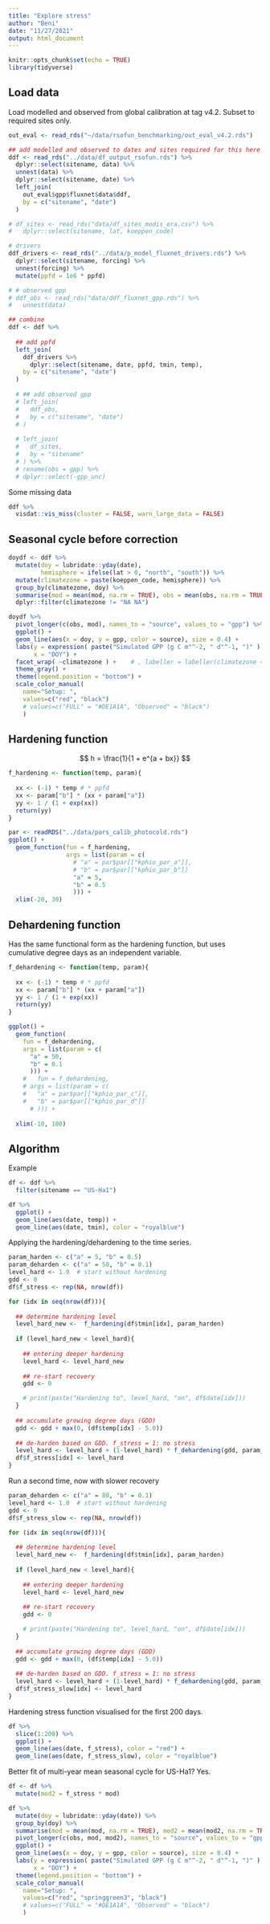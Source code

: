 ```yaml
---
title: "Explore stress"
author: "Beni"
date: "11/27/2021"
output: html_document
---
```


```r
knitr::opts_chunk$set(echo = TRUE)
library(tidyverse)
```

## Load data

Load modelled and observed from global calibration at tag v4.2. Subset to required sites only.

```r
out_eval <- read_rds("~/data/rsofun_benchmarking/out_eval_v4.2.rds")

## add modelled and observed to dates and sites required for this here
ddf <- read_rds("../data/df_output_rsofun.rds") %>% 
  dplyr::select(sitename, data) %>% 
  unnest(data) %>% 
  dplyr::select(sitename, date) %>% 
  left_join(
    out_eval$gpp$fluxnet$data$ddf,
    by = c("sitename", "date")
  )

# df_sites <- read_rds("data/df_sites_modis_era.csv") %>% 
#   dplyr::select(sitename, lat, koeppen_code)

# drivers
ddf_drivers <- read_rds("../data/p_model_fluxnet_drivers.rds") %>% 
  dplyr::select(sitename, forcing) %>% 
  unnest(forcing) %>% 
  mutate(ppfd = 1e6 * ppfd)

# # observed gpp
# ddf_obs <- read_rds("data/ddf_fluxnet_gpp.rds") %>% 
#   unnest(data)

## combine
ddf <- ddf %>% 
  
  ## add ppfd
  left_join(
    ddf_drivers %>% 
      dplyr::select(sitename, date, ppfd, tmin, temp),
    by = c("sitename", "date")
  )
  
  # ## add observed gpp
  # left_join(
  #   ddf_obs,
  #   by = c("sitename", "date")
  # )
  
  # left_join(
  #   df_sites,
  #   by = "sitename"
  # ) %>% 
  # rename(obs = gpp) %>% 
  # dplyr::select(-gpp_unc)
```

Some missing data
```r
ddf %>% 
  visdat::vis_miss(cluster = FALSE, warn_large_data = FALSE)
```

## Seasonal cycle before correction

```r
doydf <- ddf %>% 
  mutate(doy = lubridate::yday(date),
         hemisphere = ifelse(lat > 0, "north", "south")) %>% 
  mutate(climatezone = paste(koeppen_code, hemisphere)) %>% 
  group_by(climatezone, doy) %>% 
  summarise(mod = mean(mod, na.rm = TRUE), obs = mean(obs, na.rm = TRUE)) %>% 
  dplyr::filter(climatezone != "NA NA")
```

```r
doydf %>% 
  pivot_longer(c(obs, mod), names_to = "source", values_to = "gpp") %>% 
  ggplot() +
  geom_line(aes(x = doy, y = gpp, color = source), size = 0.4) +
  labs(y = expression( paste("Simulated GPP (g C m"^-2, " d"^-1, ")" ) ), 
       x = "DOY") +
  facet_wrap( ~climatezone ) +    # , labeller = labeller(climatezone = list_rosetta)
  theme_gray() +
  theme(legend.position = "bottom") +
  scale_color_manual(
    name="Setup: ",
    values=c("red", "black")
    # values=c("FULL" = "#DE1A1A", "Observed" = "black")
    )
```

## Hardening function

$$
h = \frac{1}{1 + e^{a + bx}}
$$

```r
f_hardening <- function(temp, param){
  
  xx <- (-1) * temp # * ppfd
  xx <- param["b"] * (xx + param["a"])
  yy <- 1 / (1 + exp(xx))
  return(yy)  
}

par <- readRDS("../data/pars_calib_photocold.rds")
ggplot() +
  geom_function(fun = f_hardening, 
                args = list(param = c(
                  # "a" = par$par[["kphio_par_a"]], 
                  # "b" = par$par[["kphio_par_b"]]
                  "a" = 5, 
                  "b" = 0.5
                  ))) +
  xlim(-20, 30)
```

## Dehardening function

Has the same functional form as the hardening function, but uses cumulative degree days as an independent variable.
```r
f_dehardening <- function(temp, param){
  
  xx <- (-1) * temp # * ppfd
  xx <- param["b"] * (xx + param["a"])
  yy <- 1 / (1 + exp(xx))
  return(yy)  
}

ggplot() +
  geom_function(
    fun = f_dehardening, 
    args = list(param = c(
      "a" = 50, 
      "b" = 0.1
      ))) +
    #   fun = f_dehardening, 
    # args = list(param = c(
    #   "a" = par$par[["kphio_par_c"]], 
    #   "b" = par$par[["kphio_par_d"]]
      # ))) +
  
  xlim(-10, 100)
```


## Algorithm

Example
```r
df <- ddf %>% 
  filter(sitename == "US-Ha1")

df %>% 
  ggplot() +
  geom_line(aes(date, temp)) +
  geom_line(aes(date, tmin), color = "royalblue")
```

Applying the hardening/dehardening to the time series.
```r
param_harden <- c("a" = 5, "b" = 0.5)
param_deharden <- c("a" = 50, "b" = 0.1)
level_hard <- 1.0  # start without hardening
gdd <- 0
df$f_stress <- rep(NA, nrow(df))

for (idx in seq(nrow(df))){
  
  ## determine hardening level
  level_hard_new <-  f_hardening(df$tmin[idx], param_harden)
  
  if (level_hard_new < level_hard){
    
    ## entering deeper hardening
    level_hard <- level_hard_new
    
    ## re-start recovery
    gdd <- 0

    # print(paste("Hardening to", level_hard, "on", df$date[idx]))
  }
  
  ## accumulate growing degree days (GDD)
  gdd <- gdd + max(0, (df$temp[idx] - 5.0))
  
  ## de-harden based on GDD. f_stress = 1: no stress
  level_hard <- level_hard + (1-level_hard) * f_dehardening(gdd, param_deharden)
  df$f_stress[idx] <- level_hard
}
```

Run a second time, now with slower recovery
```r
param_deharden <- c("a" = 80, "b" = 0.1)
level_hard <- 1.0  # start without hardening
gdd <- 0
df$f_stress_slow <- rep(NA, nrow(df))

for (idx in seq(nrow(df))){
  
  ## determine hardening level
  level_hard_new <-  f_hardening(df$tmin[idx], param_harden)
  
  if (level_hard_new < level_hard){
    
    ## entering deeper hardening
    level_hard <- level_hard_new
    
    ## re-start recovery
    gdd <- 0

    # print(paste("Hardening to", level_hard, "on", df$date[idx]))
  }
  
  ## accumulate growing degree days (GDD)
  gdd <- gdd + max(0, (df$temp[idx] - 5.0))
  
  ## de-harden based on GDD. f_stress = 1: no stress
  level_hard <- level_hard + (1-level_hard) * f_dehardening(gdd, param_deharden)
  df$f_stress_slow[idx] <- level_hard
}
```


Hardening stress function visualised for the first 200 days.
```r
df %>%
  slice(1:200) %>% 
  ggplot() +
  geom_line(aes(date, f_stress), color = "red") +
  geom_line(aes(date, f_stress_slow), color = "royalblue")
```

Better fit of multi-year mean seasonal cycle for US-Ha1? Yes.
```r
df <- df %>% 
  mutate(mod2 = f_stress * mod)

df %>% 
  mutate(doy = lubridate::yday(date)) %>% 
  group_by(doy) %>% 
  summarise(mod = mean(mod, na.rm = TRUE), mod2 = mean(mod2, na.rm = TRUE), obs = mean(obs, na.rm = TRUE)) %>% 
  pivot_longer(c(obs, mod, mod2), names_to = "source", values_to = "gpp") %>% 
  ggplot() +
  geom_line(aes(x = doy, y = gpp, color = source), size = 0.4) +
  labs(y = expression( paste("Simulated GPP (g C m"^-2, " d"^-1, ")" ) ), 
       x = "DOY") +
  theme(legend.position = "bottom") +
  scale_color_manual(
    name="Setup: ",
    values=c("red", "springgreen3", "black")
    # values=c("FULL" = "#DE1A1A", "Observed" = "black")
    )

```




